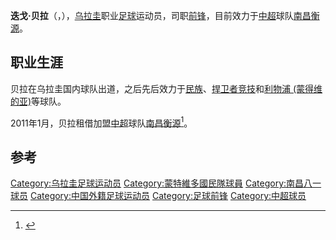 {{Football player infobox
| playername = 贝拉
| fullname = 迭戈·贝拉
| englishfullname = Diego Daniel Vera Méndez
| countryofbirth = [[乌拉圭|乌拉圭]]
| cityofbirth = [[蒙得维的亚|蒙得维的亚]]
| dateofbirth = {{birth date and age|1985|1|5}}      
| height = {{height|meter=1.81}}
| position = [[前锋_(足球)|前锋]]
| currentclub = [[南昌衡源足球俱乐部|南昌衡源]]
| clubnumber = 
| youthyears = 
| youthclubs = 
| years = 2004–2006<br />2007–2008<br />2009<br />2009<br />2010–<br />2011–
| clubs = {{tsl|en|C.A. Bella Vista||贝拉维斯塔}} <br> [[民族足球俱乐部|民族]] <br> [[防卫者体育|捍卫者竞技]] <br> [[民族足球俱乐部|民族]] <br> [[利物浦足球俱乐部_(乌拉圭)|利物浦(蒙得维的亚)]]  <br>→ [[南昌衡源足球俱乐部|南昌衡源]]
|caps(goals) = 32 {{0|00}}(14)<br />31 {{0|00}}(5)<br />12 {{0|00}}(5)
|nationalyears = 2006–2007
| nationalteam = {{fb|URU}}
| nationalcaps(goals) = {{0}}3 {{0|00}}(0)
| pcupdate = 2010年1月6日
|}}
'''迭戈·贝拉'''（{{lang-es|Diego Daniel Vera Méndez}}，{{bd|1985年|1月5日|||Vera}}），[[乌拉圭|乌拉圭]]职业[[足球|足球]]运动员，司职[[前锋_(足球)|前锋]]，目前效力于[[中超|中超]]球队[[南昌衡源足球俱乐部|南昌衡源]]。

==职业生涯==
贝拉在乌拉圭国内球队{{tsl|en|C.A. Bella Vista||贝拉维斯塔}}出道，之后先后效力于[[民族足球俱乐部|民族]]、[[防卫者体育|捍卫者竞技]]和[[利物浦足球俱乐部_(乌拉圭)|利物浦 (蒙得维的亚)]]等球队。

2011年1月，贝拉租借加盟[[中超|中超]]球队[[南昌衡源足球俱乐部|南昌衡源]]<ref>{{Cite web |url=http://sports.163.com/11/0107/01/6POOQQRS00051C89.html |title=南昌签入乌拉圭国脚担重任 新巴西射手疑似水货 |access-date=2011-01-07 |archive-date=2011-01-11 |archive-url=https://web.archive.org/web/20110111045625/http://sports.163.com/11/0107/01/6POOQQRS00051C89.html |dead-url=no }}</ref>。

==参考==
{{reflist}}

{{DEFAULTSORT:Vera, Diego}}
[[Category:乌拉圭足球运动员|Category:乌拉圭足球运动员]]
[[Category:蒙特維多國民隊球員|Category:蒙特維多國民隊球員]]
[[Category:南昌八一球员|Category:南昌八一球员]]
[[Category:中国外籍足球运动员|Category:中国外籍足球运动员]]
[[Category:足球前锋|Category:足球前锋]]
[[Category:中超球员|Category:中超球员]]